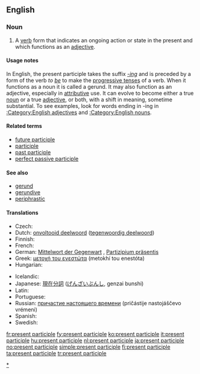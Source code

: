==English==
{{wikipedia}}

===Noun===
{{en-noun|sg=[[present]] [[participle]]}}

# {{grammar}} A [[verb]] form that indicates an ongoing action or state in the present and which functions as an [[adjective]].

====Usage notes====
In English, the present participle takes the suffix ''[[-ing]]'' and is preceded by a form of the verb ''to [[be]]'' to make the [[progressive tense]]s of a verb. When it functions as a noun it is called a gerund. It may also function as an adjective, especially in [[attributive]] use. It can evolve to become either a true [[noun]] or a true [[adjective]], or both, with a shift in meaning, sometime substantial. To see examples, look for words ending in -ing in [[:Category:English adjectives]] and [[:Category:English nouns]].

====Related terms====
* [[future participle]] <!-- Latin futurus, venturus, amaturus... -->
* [[participle]]
* [[past participle]]
* [[perfect passive participle]]

====See also====
* [[gerund]]
* [[gerundive]]
* [[periphrastic]]

====Translations====
{{trans-top|verb form that indicates an ongoing action}}
* Czech: {{t-|cs|příčestí přítomné|n}}
* Dutch: [[onvoltooid deelwoord]] ([[tegenwoordig deelwoord]]) {{n}}
* Finnish: {{t-|fi|partisiipin preesens}}
* French: {{t+|fr|participe présent|m}}
* German: [[Mittelwort der Gegenwart]] {{n}}, [[Partizipium präsentis]] {{n}}
* Greek: [[μετοχή του ενεστώτα]] (metokhí tou enestóta) {{f}}
* Hungarian: {{t-|hu|folyamatos melléknévi igenév}}
{{trans-mid}}
* Icelandic: {{t+|is|lýsingarháttur nútíðar|m}}
* Japanese: [[現在分詞]] ([[げんざいぶんし]], genzai bunshi)
* Latin: {{t|la|participium praesentis|m|n}}
* Portuguese: {{t+|pt|particípio presente|m}}
* Russian: [[причастие настоящего времени]] (pričástije nastojáščevo vrémeni) {{n}}
* Spanish: {{t+|es|participio presente|m}}
* Swedish: {{t|sv|presensparticip|c}}
{{trans-bottom}}

[[Category:English present participles|*]]

[[fr:present participle]]
[[fy:present participle]]
[[ko:present participle]]
[[it:present participle]]
[[hu:present participle]]
[[nl:present participle]]
[[ja:present participle]]
[[no:present participle]]
[[simple:present participle]]
[[fi:present participle]]
[[ta:present participle]]
[[tr:present participle]]